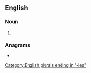 ==English==

===Noun===
{{head|en|noun plural form}}

# {{plural of|monopoly|lang=en}}

===Anagrams===
* {{anagrams|en|monopolise}}

[[Category:English plurals ending in "-ies"]]